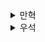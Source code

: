 <details>
  <summary>만혁</summary>
  ## 12. 고급 데이터 유효성 확인


12장에선 JSON 스키마를 통해 어떻게 데이터의 유효성을 확인할 수 있는지에 대한 내용을 다룬다

많은 내용들이 있지만 한 가지를 예를 들자면

`publishYear` 라는 필드가 있고 1900년도 이후에 출판된 책만 유효하다고 가정한다면

```js
const publishYear = {
    "type": "integer",
    "minimum": 1900,
    "maximum": 2021
}
```

위와 같은 JSON 스키마를 사용할 수 있다

필요에 따라 정규표현식이나 다양한 방법도 있는데

책을 읽으면서 이렇게 까지 할거면 그냥 타입 쓰는게 나을거 같기도하고...

하지만 동적 타입의 언어를 사용하면서 충분히 장점이 있기에

그 장점을 최대한 활용하면서 단점을 최대한 보완하는 방법론이라고 생각하면

어느정도는 납득이가기도 한다

납득이 가는 이유는 이런 데이터 유효성은 정적타입(OOP 아님) 의 환경에서는

데이터가 저장되는 순간에 유효성을 체크하지 못하면 이후에 유효성을 검증하기 어려워지는데

JSON 스키마(DOP 아님) 의 경우 데이터의 유효성을 실행중에 확인이 가능하다는 점이다


> 정적 타입과 동적타입의 json 스키마에 대한 이야기지 OOP vs DOP 가 아님 ㅎ


</details><details>
  <summary>우석</summary>
  [데이터 지향 프로그래밍 - 12장 고급 데이터 유효성 확인](https://egg528.tistory.com/12)
</details>